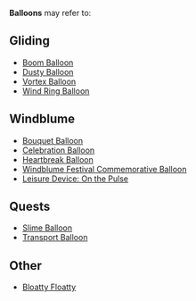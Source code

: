 {{Disambiguation}}
'''Balloons''' may refer to:

==Gliding==
*[[Boom Balloon]]
*[[Dusty Balloon]]
*[[Vortex Balloon]]
*[[Wind Ring Balloon]]

==Windblume==
*[[Bouquet Balloon]]
*[[Celebration Balloon]]
*[[Heartbreak Balloon]]
*[[Windblume Festival Commemorative Balloon]]
*[[Leisure Device: On the Pulse]]

==Quests==
*[[Slime Balloon]]
*[[Transport Balloon]]

==Other==
*[[Bloatty Floatty]]